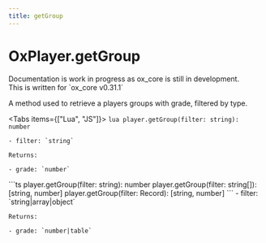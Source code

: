 ```yaml
---
title: getGroup
---
```



# OxPlayer.getGroup

<Callout>
  Documentation is work in progress as ox_core is still in development.<br />
  This is written for `ox_core v0.31.1`
</Callout>

A method used to retrieve a players groups with grade, filtered by type.

<Tabs items={["Lua", "JS"]}>
  <Tab>
    ```lua
    player.getGroup(filter: string): number
    ```

    - filter: `string`

    Returns:

    - grade: `number`
  </Tab>
  <Tab>
    ```ts
    player.getGroup(filter: string): number
    player.getGroup(filter: string[]): [string, number]
    player.getGroup(filter: Record<string, number>): [string, number]
    ```
    - filter: `string|array|object`

    Returns:

    - grade: `number|table`
  </Tab>
</Tabs>


